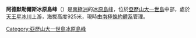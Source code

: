 {{Coord|71|25|S|69|1|W|display=title}}

'''阿德默勒爾斯冰原島峰'''（{{lang-en|Admirals Nunatak}}）是[[南極洲|南極洲]]的[[冰原島峰|冰原島峰]]，位於[[亞歷山大一世島|亞歷山大一世島]]中部，處於[[天王星冰川|天王星冰川]]上游，海拔高度925米，現時由[[南極條約體系|南極條約體系]]管理。

{{DEFAULTSORT:Admirals Nunatak}}
[[Category:亞歷山大一世島冰原島峰|Category:亞歷山大一世島冰原島峰]]


{{AlexanderIsland-geo-stub}}